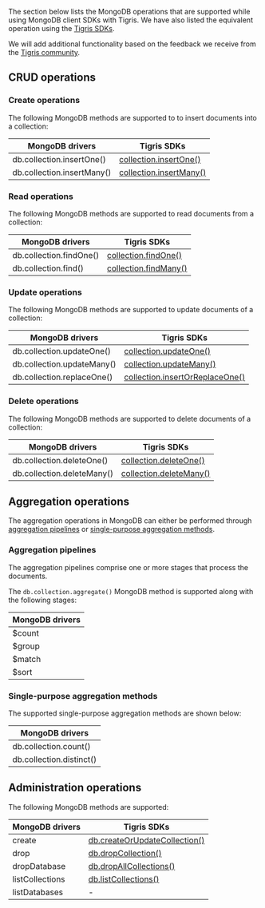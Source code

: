 
The section below lists the MongoDB operations that are supported while using
MongoDB client SDKs with Tigris. We have also listed the equivalent operation
using the [Tigris SDKs](/docs/sdkstools/).

We will add additional functionality based on the feedback we receive from
the <a href={tigrisConfig.discordUrl}>Tigris community</a>.

## CRUD operations

### Create operations

The following MongoDB methods are supported to to insert documents into a
collection:

| MongoDB drivers            | Tigris SDKs                                                                                      |
| -------------------------- | ------------------------------------------------------------------------------------------------ |
| db.collection.insertOne()  | [collection.insertOne()](/docs/sdkstools/typescript/database/insert/#insert-a-single-document)   |
| db.collection.insertMany() | [collection.insertMany()](/docs/sdkstools/typescript/database/insert/#insert-multiple-documents) |

### Read operations

The following MongoDB methods are supported to read documents from a collection:

| MongoDB drivers         | Tigris SDKs                                                                   |
| ----------------------- | ----------------------------------------------------------------------------- |
| db.collection.findOne() | [collection.findOne()](/docs/sdkstools/typescript/database/query/#find-one)   |
| db.collection.find()    | [collection.findMany()](/docs/sdkstools/typescript/database/query/#find-many) |

### Update operations

The following MongoDB methods are supported to update documents of a collection:

| MongoDB drivers            | Tigris SDKs                                                                                             |
| -------------------------- | ------------------------------------------------------------------------------------------------------- |
| db.collection.updateOne()  | [collection.updateOne()](/docs/sdkstools/typescript/database/update/#update-one)                        |
| db.collection.updateMany() | [collection.updateMany()](/docs/sdkstools/typescript/database/update/#update-many)                      |
| db.collection.replaceOne() | [collection.insertOrReplaceOne()](/docs/sdkstools/typescript/database/insert/#upsert-a-single-document) |

### Delete operations

The following MongoDB methods are supported to delete documents of a collection:

| MongoDB drivers            | Tigris SDKs                                                                        |
| -------------------------- | ---------------------------------------------------------------------------------- |
| db.collection.deleteOne()  | [collection.deleteOne()](/docs/sdkstools/typescript/database/delete/#delete-one)   |
| db.collection.deleteMany() | [collection.deleteMany()](/docs/sdkstools/typescript/database/delete/#delete-many) |

## Aggregation operations

The aggregation operations in MongoDB can either be performed through
[aggregation pipelines](#aggregation-pipelines) or
[single-purpose aggregation methods](#single-purpose-aggregation-methods).

### Aggregation pipelines

The aggregation pipelines comprise one or more stages that process the
documents.

The `db.collection.aggregate()` MongoDB method is supported along with the
following stages:

| MongoDB drivers |
| --------------- |
| $count          |
| $group          |
| $match          |
| $sort           |

### Single-purpose aggregation methods

The supported single-purpose aggregation methods are shown below:

| MongoDB drivers          |
| ------------------------ |
| db.collection.count()    |
| db.collection.distinct() |

## Administration operations

The following MongoDB methods are supported:

| MongoDB drivers | Tigris SDKs                                                                                         |
| --------------- | --------------------------------------------------------------------------------------------------- |
| create          | [db.createOrUpdateCollection()](/docs/sdkstools/typescript/database/datamodel/#create-a-collection) |
| drop            | [db.dropCollection()](/docs/sdkstools/typescript/database/datamodel/#drop-a-collection)             |
| dropDatabase    | [db.dropAllCollections()](/docs/sdkstools/typescript/database/datamodel/#drop-all-collections)      |
| listCollections | [db.listCollections()](/docs/sdkstools/typescript/database/datamodel/#list-collections)             |
| listDatabases   | -                                                                                                   |
